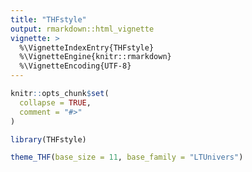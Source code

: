 ```yaml
---
title: "THFstyle"
output: rmarkdown::html_vignette
vignette: >
  %\VignetteIndexEntry{THFstyle}
  %\VignetteEngine{knitr::rmarkdown}
  %\VignetteEncoding{UTF-8}
---
```


```r
knitr::opts_chunk$set(
  collapse = TRUE,
  comment = "#>"
)
```

```r
library(THFstyle)
```

```r
theme_THF(base_size = 11, base_family = "LTUnivers")
```

